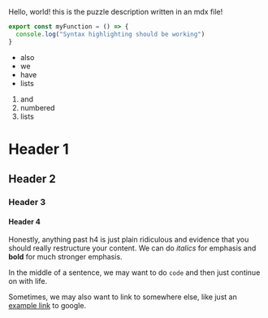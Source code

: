 
Hello, world! this is the puzzle description written in an mdx file!

```ts
export const myFunction = () => {
  console.log("Syntax highlighting should be working")
}
```

- also
- we 
- have
- lists


1. and
2. numbered
3. lists


# Header 1
## Header 2
### Header 3
#### Header 4

Honestly, anything past h4 is just plain ridiculous and evidence that you should really restructure your content. We can do *italics* for emphasis and **bold** for much stronger emphasis.

In the middle of a sentence, we may want to do `code` and then just continue on with life.

Sometimes, we may also want to link to somewhere else, like just an [example link](https://google.com) to google.

